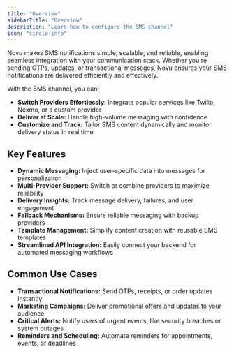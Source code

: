 ```yaml
---
title: "Overview"
sidebarTitle: "Overview"
description: "Learn how to configure the SMS channel"
icon: "circle-info"
---
```


Novu makes SMS notifications simple, scalable, and reliable, enabling seamless integration with your communication stack. Whether you're sending OTPs, updates, or transactional messages, Novu ensures your SMS notifications are delivered efficiently and effectively.

With the SMS channel, you can:

- **Switch Providers Effortlessly:** Integrate popular services like Twilio, Nexmo, or a custom provider
- **Deliver at Scale:** Handle high-volume messaging with confidence
- **Customize and Track:** Tailor SMS content dynamically and monitor delivery status in real time

## Key Features

- **Dynamic Messaging:** Inject user-specific data into messages for personalization
- **Multi-Provider Support:** Switch or combine providers to maximize reliability
- **Delivery Insights:** Track message delivery, failures, and user engagement
- **Fallback Mechanisms:** Ensure reliable messaging with backup providers
- **Template Management:** Simplify content creation with reusable SMS templates
- **Streamlined API Integration:** Easily connect your backend for automated messaging workflows

## Common Use Cases

- **Transactional Notifications:** Send OTPs, receipts, or order updates instantly
- **Marketing Campaigns:** Deliver promotional offers and updates to your audience
- **Critical Alerts:** Notify users of urgent events, like security breaches or system outages
- **Reminders and Scheduling:** Automate reminders for appointments, events, or deadlines